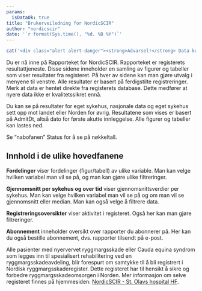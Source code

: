 ```yaml
---
params:
  isDataOk: true
title: "Brukerveiledning for NordicSCIR"
author: "nordicscir"
date: '`r format(Sys.time(), "%d. %B %Y")`'
---
```


```r
cat('<div class="alert alert-danger"><strong>Advarsel!</strong> Data kunne ikke hentes og/eller behandles. Noe kan være alvorlig feil.</div>')
```

Du er nå inne på Rapporteket for NordicSCIR. Rapporteket er registerets resultattjeneste. Disse sidene inneholder en samling av figurer og tabeller som viser resultater fra registeret. På hver av sidene kan man gjøre utvalg i menyene til venstre. Alle resultater er basert på ferdigstilte registreringer. Merk at data er hentet direkte fra registerets database. Dette medfører at nyere data ikke er kvalitetssikret ennå.
                            
Du kan se på resultater for eget sykehus, nasjonale data og eget sykehus sett opp mot landet eller Norden for øvrig. Resultatene som vises er basert på AdmitDt, altså dato for første akutte innleggelse. Alle figurer og tabeller kan lastes ned.

Se "nabofanen" Status for å se på nøkkeltall.

## Innhold i de ulike hovedfanene

__Fordelinger__ viser fordelinger (figur/tabell) av ulike variable. Man kan velge hvilken variabel man vil se på, og man kan gjøre ulike filtreringer.
                            
__Gjennomsnitt per sykehus og over tid__ viser gjennomsnittsverdier per sykehus. Man kan velge hvilken variabel man vil se på og om man vil se gjennomsnitt eller median. Man kan også velge å filtrere data.

__Registreringsoversikter__ viser aktivitet i registeret. Også her kan man gjøre filtreringer.

__Abonnement__ inneholder oversikt over rapporter du abonnerer på. Her kan du også bestille abonnement, dvs. rapporter tilsendt på e-post.
                            
Alle pasienter med nyervervet ryggmargsskade eller Cauda equina syndrom som legges inn til spesialisert rehabilitering ved en ryggmargsskadeavdeling, blir forespurt om samtykke til å bli registrert i Nordisk ryggmargsskaderegister. Dette registeret har til hensikt å sikre og forbedre ryggmargsskadeomsorgen i Norden. Mer informasjon om selve registeret finnes på hjemmesiden: 
[NordicSCIR - St. Olavs hospital HF](https://www.stolav.no/nordicscir).
